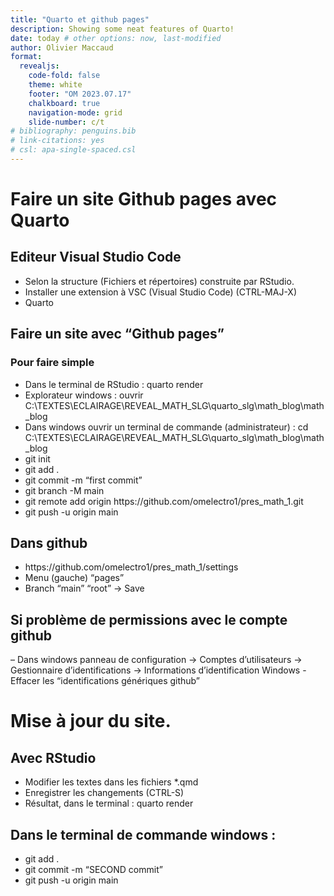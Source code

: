 ```yaml
---
title: "Quarto et github pages"
description: Showing some neat features of Quarto!
date: today # other options: now, last-modified
author: Olivier Maccaud 
format:
  revealjs:
    code-fold: false
    theme: white
    footer: "OM 2023.07.17"
    chalkboard: true
    navigation-mode: grid
    slide-number: c/t
# bibliography: penguins.bib
# link-citations: yes
# csl: apa-single-spaced.csl
---
```


# Faire un site Github pages avec Quarto

## Editeur Visual Studio Code

- Selon la structure (Fichiers et répertoires) construite par RStudio.
- Installer une extension à VSC (Visual Studio Code) (CTRL-MAJ-X)
- Quarto 

## Faire un site avec "Github pages" {.scrollable}


### Pour faire simple

- Dans le terminal de RStudio : quarto render
- Explorateur windows : ouvrir C:\\TEXTES\\ECLAIRAGE\\REVEAL_MATH_SLG\\quarto_slg\\math_blog\\math_blog
- Dans windows ouvrir un terminal de commande (administrateur) : cd C:\\TEXTES\\ECLAIRAGE\\REVEAL_MATH_SLG\\quarto_slg\\math_blog\\math_blog
- git init
- git add .
- git commit -m "first commit"
- git branch -M main
- git remote add origin https://github.com/omelectro1/pres_math_1.git
- git push -u origin main

## Dans github

- https://github.com/omelectro1/pres_math_1/settings
- Menu (gauche) "pages"
- Branch "main" "root" -> Save

## Si problème de permissions avec le compte github

-- Dans windows panneau de configuration -> Comptes d'utilisateurs -> Gestionnaire d'identifications -> Informations d'identification Windows
- Effacer les "identifications génériques github"

# Mise à jour du site.

## Avec RStudio

- Modifier les textes dans les fichiers *.qmd
- Enregistrer les changements (CTRL-S)
- Résultat, dans le terminal : quarto render


## Dans le terminal de commande windows : 

- git add .
- git commit -m "SECOND commit"
- git push -u origin main